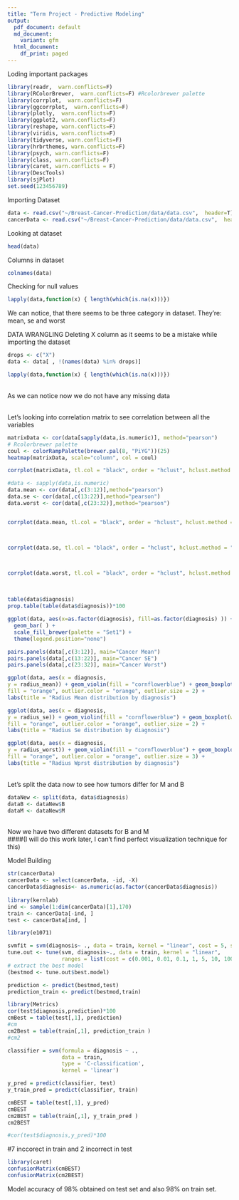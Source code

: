 ```yaml
---
title: "Term Project - Predictive Modeling"
output:
  pdf_document: default
  md_document:
    variant: gfm
  html_document:
    df_print: paged
---
```

Loding important packages 
```r
library(readr,  warn.conflicts=F)
library(RColorBrewer,  warn.conflicts=F) #Rcolorbrewer palette
library(corrplot,  warn.conflicts=F)
library(ggcorrplot,  warn.conflicts=F)
library(plotly,  warn.conflicts=F)
library(ggplot2, warn.conflicts=F)
library(reshape, warn.conflicts=F)
library(viridis, warn.conflicts=F)
library(tidyverse, warn.conflicts=F)
library(hrbrthemes, warn.conflicts=F)
library(psych, warn.conflicts=F)
library(class, warn.conflicts=F)
library(caret, warn.conflicts = F)
library(DescTools)
library(sjPlot)
set.seed(123456789)
```


Importing Dataset
```r
data <- read.csv("~/Breast-Cancer-Prediction/data/data.csv",  header=T)
cancerData <- read.csv("~/Breast-Cancer-Prediction/data/data.csv",  header=T)

```

Looking at dataset
```r
head(data)
```

Columns in dataset
```r
colnames(data)
```

Checking for null values
```r
lapply(data,function(x) { length(which(is.na(x)))})
```

We can notice, that there seems to be three category in dataset. They're: 
mean, se and worst

DATA WRANGLING 
Deleting X column as it seems to be a mistake while importing the dataset 
```r
drops <- c("X")
data <- data[ , !(names(data) %in% drops)]
```

```r
lapply(data,function(x) { length(which(is.na(x)))})
```


\
As we can notice now we do not have any missing data
\

\
Let's looking into correlation matrix to see correlation  between all the variables
\
```r
matrixData <- cor(data[sapply(data,is.numeric)], method="pearson")
# Rcolorbrewer palette
coul <- colorRampPalette(brewer.pal(8, "PiYG"))(25)
heatmap(matrixData, scale="column", col = coul)

```

```r
corrplot(matrixData, tl.col = "black", order = "hclust", hclust.method = "average", addrect = 4, tl.cex = 0.7)
```

```r
#data <- sapply(data,is.numeric)
data.mean <- cor(data[,c(3:12)],method="pearson")
data.se <- cor(data[,c(13:22)],method="pearson")
data.worst <- cor(data[,c(23:32)],method="pearson")


corrplot(data.mean, tl.col = "black", order = "hclust", hclust.method = "average", addrect = 4, tl.cex = 0.7)



corrplot(data.se, tl.col = "black", order = "hclust", hclust.method = "average", addrect = 4, tl.cex = 0.7)



corrplot(data.worst, tl.col = "black", order = "hclust", hclust.method = "average", addrect = 4, tl.cex = 0.7)
```


\
```r
table(data$diagnosis)
prop.table(table(data$diagnosis))*100
```

```r
ggplot(data, aes(x=as.factor(diagnosis), fill=as.factor(diagnosis) )) + 
  geom_bar( ) +
  scale_fill_brewer(palette = "Set1") +
  theme(legend.position="none")
```


```r
pairs.panels(data[,c(3:12)], main="Cancer Mean")
pairs.panels(data[,c(13:22)], main="Cancer SE")
pairs.panels(data[,c(23:32)], main="Cancer Worst")

```
```r
ggplot(data, aes(x = diagnosis,
y = radius_mean)) + geom_violin(fill = "cornflowerblue") + geom_boxplot(width = .01,
fill = "orange", outlier.color = "orange", outlier.size = 2) +
labs(title = "Radius Mean distribution by diagnosis")
```
```r
ggplot(data, aes(x = diagnosis,
y = radius_se)) + geom_violin(fill = "cornflowerblue") + geom_boxplot(width = .01,
fill = "orange", outlier.color = "orange", outlier.size = 2) +
labs(title = "Radius Se distribution by diagnosis")
```
```r
ggplot(data, aes(x = diagnosis,
y = radius_worst)) + geom_violin(fill = "cornflowerblue") + geom_boxplot(width = .01,
fill = "orange", outlier.color = "orange", outlier.size = 3) +
labs(title = "Radius Wprst distribution by diagnosis")
```
\
Let's split the data now to see how tumors differ for M and B
\
```r
dataNew <- split(data, data$diagnosis)
dataB <- dataNew$B
dataM <- dataNew$M
```
\
Now we have two different datasets for B and M
\
####(I will do this work later, I can't find perfect visualization technique for this)


Model Building 

```r
str(cancerData)
cancerData <- select(cancerData, -id, -X)
cancerData$diagnosis<- as.numeric(as.factor(cancerData$diagnosis))
 
library(kernlab)
ind <- sample(1:dim(cancerData)[1],170)
train <- cancerData[-ind, ]
test <- cancerData[ind, ]
```


```r
library(e1071)

svmfit = svm(diagnosis~ ., data = train, kernel = "linear", cost = 5, scale = FALSE)
tune.out <- tune(svm, diagnosis~., data = train, kernel = "linear",
                 ranges = list(cost = c(0.001, 0.01, 0.1, 1, 5, 10, 100)))
# extract the best model
(bestmod <- tune.out$best.model)
```

```r
prediction <- predict(bestmod,test)
prediction_train <- predict(bestmod,train)

```

```r
library(Metrics)
cor(test$diagnosis,prediction)*100
cmBest = table(test[,1], prediction)
#cm
cm2Best = table(train[,1], prediction_train )
#cm2

```


```r
classifier = svm(formula = diagnosis ~ .,
                 data = train,
                 type = 'C-classification',
                 kernel = 'linear')

y_pred = predict(classifier, test)
y_train_pred = predict(classifier, train)

```

```r
cmBEST = table(test[,1], y_pred)
cmBEST
cm2BEST = table(train[,1], y_train_pred )
cm2BEST

#cor(test$diagnosis,y_pred)*100

```
#7 inccorect in train and 2 incorrect in test

```r
library(caret) 
confusionMatrix(cmBEST)
confusionMatrix(cm2BEST)

```
Model accuracy of 98% obtained on test set and also 98% on train set.
